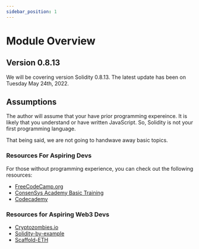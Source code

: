 ```yaml
---
sidebar_position: 1
---
```


# Module Overview

## Version 0.8.13

We will be covering version Solidity 0.8.13. The latest update has been on Tuesday May 24th, 2022.

## Assumptions

The author will assume that your have prior programming expereince. It is likely that you understand or have written JavaScript. So, Solidity is not your first programming language.

That being said, we are not going to handwave away basic topics.

### Resources For Aspiring Devs

For those without programming experience, you can check out the following resources:

- [FreeCodeCamp.org](https://www.freecodecamp.org/)
- [ConsenSys Academy Basic Training](https://courses.consensys.net/courses/bootcamp-basic-training)
- [Codecademy](https://www.codecademy.com/)

### Resources for Aspiring Web3 Devs

- [Cryptozombies.io](https://cryptozombies.io/)
- [Solidity-by-example](https://solidity-by-example.org/)
- [Scaffold-ETH](https://docs.scaffoldeth.io/scaffold-eth/)
